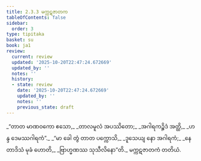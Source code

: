 ```yaml
---
title: 2.3.3 မက္ကဋဇာတက
tableOfContents: false
sidebar:
  order: 3
type: tipitaka
basket: su
book: ja1
review:
  current: review
  updated: '2025-10-20T22:47:24.672669'
  updated_by: ''
  notes: ''
  history:
  - state: review
    date: '2025-10-20T22:47:24.672669'
    updated_by: ''
    notes: ''
    previous_state: draft
---
```



<DynamicBreadcrumb />


<ReviewStatus review={frontmatter.review} showDetails={true} />

<HypothesisAnnotation frontmatter={frontmatter} />

<Division number="45" book="ja1" e="ch" v="22" p="44">

<Paragraph number="412" type="verses" book="ja1">
_“တာတ မာဏဝကော ဧသော,_  
_တာလမူလံ အပဿိတော;_  
_အဂါရကဉ္စိဒံ အတ္ထိ,_  
_ဟန္ဒ ဒေမဿဂါရကံ”._  

</Paragraph>

</Division>
<Division number="46" book="ja1" e="ch" v="22" p="44">

<Paragraph number="413" type="verses" book="ja1">
_“မာ ခေါ တွံ တာတ ပက္ကောသိ,_  
_ဒူသေယျ နော အဂါရကံ;_  
_နေတာဒိသံ မုခံ ဟောတိ,_  
_ဗြာဟ္မဏဿ သုသီလိနော”တိ._  


</Paragraph>
</Division>

<Paragraph number="414" type="center" book="ja1">
မက္ကဋဇာတကံ တတိယံ.
</Paragraph>